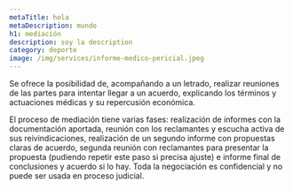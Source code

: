 ```yaml
---
metaTitle: hola
metaDescription: mundo
h1: mediación
description: soy la description
category: deporte
image: /img/services/informe-medico-pericial.jpeg
---
```



Se ofrece la posibilidad de, acompañando a un letrado, realizar reuniones de las partes para intentar llegar a un acuerdo, explicando los términos y actuaciones médicas y su repercusión económica.

El proceso de mediación tiene varias fases: realización de informes con la documentación aportada, reunión con los reclamantes y escucha activa de sus reivindicaciones, realización de un segundo informe con propuestas claras de acuerdo, segunda reunión con reclamantes para presentar la propuesta (pudiendo repetir este paso si precisa ajuste) e informe final de conclusiones y acuerdo si lo hay. Toda la negociación es confidencial y no puede ser usada en proceso judicial.
